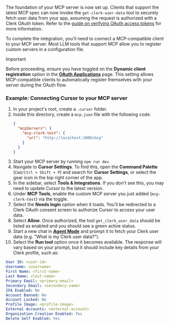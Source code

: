 The foundation of your MCP server is now set up. Clients that support the latest MCP spec can now invoke the `get-clerk-user-data` tool to securely fetch user data from your app, assuming the request is authorized with a Clerk OAuth token. Refer to the [guide on verifying OAuth access tokens](/docs/oauth/verify-oauth-tokens) for more information.

To complete the integration, you'll need to connect a MCP-compatible client to your MCP server. Most LLM tools that support MCP allow you to register custom servers in a configuration file.

> [!IMPORTANT]
> Before proceeding, ensure you have toggled on the **Dynamic client registration** option in the [**OAuth Applications**](https://dashboard.clerk.com/last-active?path=user-authentication/oauth-applications) page.
> This setting allows MCP-compatible clients to automatically register themselves with your server during the OAuth flow.

### Example: Connecting Cursor to your MCP server

1. In your project's root, create a `.cursor` folder.
1. Inside this directory, create a `mcp.json` file with the following code.
   ```json {{ filename: '.cursor/mcp.json' }}
   {
     "mcpServers": {
       "mcp-clerk-test": {
         "url": "http://localhost:3000/mcp"
       }
     }
   }
   ```
1. Start your MCP server by running `npm run dev`.
1. Navigate to **Cursor Settings**. To find this, open the **Command Palette** (`Cmd/Ctrl + Shift + P`) and search for **Cursor Settings**, or select the gear icon in the top right corner of the app.
1. In the sidebar, select **Tools & Integrations**. If you don't see this, you may need to update Cursor to the latest version.
1. Under **MCP Tools**, enable the custom MCP server you just added (`mcp-clerk-test`) via the toggle.
1. Select the **Needs login** option when it loads. You'll be redirected to a Clerk OAuth consent screen to authorize Cursor to access your user data.
1. Select **Allow**. Once authorized, the tool `get_clerk_user_data` should be listed as enabled and you should see a green active status.
1. Start a new chat in [**Agent Mode**](https://docs.cursor.com/chat/agent) and prompt it to fetch your Clerk user data (e.g. "What is my Clerk user data?").
1. Select the **Run tool** option once it becomes available. The response will vary based on your prompt, but it should include key details from your Clerk profile, such as:

```yaml
User ID: <user-id>
Username: <username>
First Name: <first-name>
Last Name: <last-name>
Primary Email: <primary-email>
Secondary Email: <secondary-name>
2FA Enabled: No
Account Banned: No
Account Locked: No
Profile Image: <profile-image>
External Accounts: <external-account>
Organization Creation Enabled: Yes
Delete Self Enabled: Yes
```
